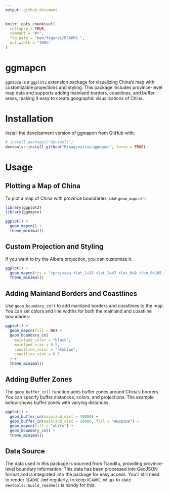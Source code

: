 ```yaml
---
output: github_document
---
```


<!-- README.md is generated from README.Rmd. Please edit that file -->

```r
knitr::opts_chunk$set(
  collapse = TRUE,
  comment = "#>",
  fig.path = "man/figures/README-",
  out.width = "100%"
)
```

# ggmapcn

<!-- badges: start -->
<!-- badges: end -->

`ggmapcn` is a `ggplot2` extension package for visualizing China's map with customizable projections and styling. This package includes province-level map data and supports adding mainland borders, coastlines, and buffer areas, making it easy to create geographic visualizations of China.

# Installation

Install the development version of ggmapcn from GitHub with:

``` r
# install.packages("devtools")
devtools::install_github("Rimagination/ggmapcn", force = TRUE)
```

# Usage

## Plotting a Map of China

To plot a map of China with province boundaries, use `geom_mapcn()`:

```r
library(ggplot2)
library(ggmapcn)

ggplot() +
  geom_mapcn() +
  theme_minimal()
```

## Custom Projection and Styling

If you want to try the Albers projection, you can customize it.

```r
ggplot() +
  geom_mapcn(crs = "+proj=aea +lat_1=25 +lat_2=47 +lat_0=0 +lon_0=105 +x_0=0 +y_0=0 +datum=WGS84 +units=m +no_defs", color = "black", fill = "white", size = 0.7) +
  theme_minimal()
```

## Adding Mainland Borders and Coastlines

Use `geom_boundary_cn()` to add mainland borders and coastlines to the map. You can set colors and line widths for both the mainland and coastline boundaries:

```r
ggplot() +
  geom_mapcn(fill = NA) +
  geom_boundary_cn(
    mainland_color = "black",
    mainland_size = 0.5,
    coastline_color = "skyblue",
    coastline_size = 0.5
  ) +
  theme_minimal()
```

## Adding Buffer Zones

The `geom_buffer_cn()` function adds buffer zones around China’s borders. You can specify buffer distances, colors, and projections. The example below shows buffer zones with varying distances:

```r
ggplot() +
  geom_buffer_cn(mainland_dist = 40000) +
  geom_buffer_cn(mainland_dist = 20000, fill = "#BBB3D8") +
  geom_mapcn(fill = "white") +
  geom_boundary_cn() +
  theme_minimal()
```

## Data Source

The data used in this package is sourced from Tianditu, providing province-level boundary information. This data has been processed into GeoJSON format and is integrated into the package for easy access.
You'll still need to render `README.Rmd` regularly, to keep `README.md` up-to-date. `devtools::build_readme()` is handy for this.
